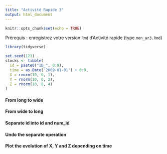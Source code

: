 ```yaml
---
title: "Activité Rapide 3"
output: html_document
---
```


```r
knitr::opts_chunk$set(echo = TRUE)
```

Prérequis : enregistrez votre version `Rmd` d'Activité rapide (type `mon_ar3.Rmd`)

```r
library(tidyverse)
```


```r
set.seed(123)
stocks <- tibble(
  id = paste0("ID_", 0:9),
  time = as.Date('2009-01-01') + 0:9,
  X = rnorm(10, 0, 1),
  Y = rnorm(10, 0, 2),
  Z = rnorm(10, 0, 4)
)
```

#### From long to wide

#### From wide to long

#### Separate id into id and num_id

#### Undo the separate operation

#### Plot the evolution of X, Y and Z depending on time


